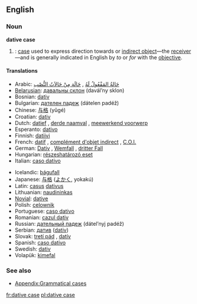 ==English==
{{wikipedia}}
===Noun===
'''dative case'''

#{{grammar}}: [[case]] used to express direction towards or [[indirect object]]—the [[receiver]]—and is generally indicated in English by ''to'' or ''for'' with the [[objective]].

====Translations====
{{top}}
*Arabic: [[حالة المفعول له|حَالةُ المَفْعُولُ لَهُ]] {{IPAchar|(ħáːltu l-mafʕúːlu láhu)}} {{f}}, [[حالة من حالات النصب|حَالَة مِنْ حَالاَتُ النُّصْب]] {{IPAchar|(ħáːla min al-ħaláːtu n-núʂb)}} {{f}}
*[[Belarusian]]: [[давальны склон]] (davál’ny sklon) {{m}}
*Bosnian: [[dativ]] {{m}}
*Bulgarian: [[дателен падеж]] (dátelen padéž) {{m}}
*Chinese: [[与格]] (yǔgé)
*Croatian: [[dativ]] {{m}}
*Dutch: [[datief]] {{m}}, [[derde naamval]] {{m}}, [[meewerkend voorwerp]] {{n}}
*Esperanto: [[dativo]]
*Finnish: [[datiivi]]
*French: [[datif]] {{m}}, [[complément d'objet indirect]] {{m}}, [[C.O.I.]] {{m}}
*German: [[Dativ]] {{m}}, [[Wemfall]] {{m}}, [[dritter Fall]] {{m}}
*Hungarian: [[részeshatározó eset]]
*Italian: [[caso dativo]] {{m}}
{{mid}}
*Icelandic: [[þágufall]] {{n}}
*Japanese: [[与格]] ([[よかく]], yokakú)
*Latin: [[casus]] [[dativus]] {{m}}
*Lithuanian: [[naudininkas]] {{m}}
*[[Novial]]: [[dative]]
*Polish: [[celownik]] {{m}}
*Portuguese: [[caso dativo]] {{m}}
*Romanian: [[cazul dativ]] {{m}}
*Russian: [[дательный падеж]] (dátel’nyj padéž) {{m}}
*Serbian: [[датив]] ([[dativ]]) {{m}}
*Slovak: [[tretí pád]] {{m}}, [[datív]] {{m}}
*Spanish: [[caso dativo]] {{m}}
*Swedish: [[dativ]]
*Volapük: [[kimefal]]
{{bottom}}

===See also===
*[[Appendix:Grammatical cases]]

[[fr:dative case]]
[[pl:dative case]]